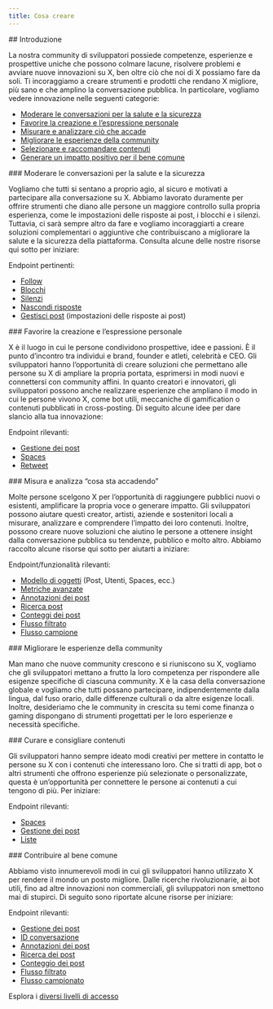 ```yaml
---
title: Cosa creare
---
```


<div id="introduction">
  ## Introduzione
</div>

La nostra community di sviluppatori possiede competenze, esperienze e prospettive uniche che possono colmare lacune, risolvere problemi e avviare nuove innovazioni su X, ben oltre ciò che noi di X possiamo fare da soli. Ti incoraggiamo a creare strumenti e prodotti che rendano X migliore, più sano e che amplino la conversazione pubblica. In particolare, vogliamo vedere innovazione nelle seguenti categorie:

- [Moderare le conversazioni per la salute e la sicurezza](#moderate)
- [Favorire la creazione e l’espressione personale](#enable)
- [Misurare e analizzare ciò che accade](#measure)
- [Migliorare le esperienze della community](#improve)
- [Selezionare e raccomandare contenuti](#curate)
- [Generare un impatto positivo per il bene comune](#impact)

<div id="moderate-conversations-for-health-and-safety">
  ### Moderare le conversazioni per la salute e la sicurezza
</div>

Vogliamo che tutti si sentano a proprio agio, al sicuro e motivati a partecipare alla conversazione su X. Abbiamo lavorato duramente per offrire strumenti che diano alle persone un maggiore controllo sulla propria esperienza, come le impostazioni delle risposte ai post, i blocchi e i silenzi. Tuttavia, ci sarà sempre altro da fare e vogliamo incoraggiarti a creare soluzioni complementari o aggiuntive che contribuiscano a migliorare la salute e la sicurezza della piattaforma. Consulta alcune delle nostre risorse qui sotto per iniziare:

Endpoint pertinenti:

- [Follow](/it/x-api/users/follows/introduction)
- [Blocchi](/it/x-api/users/blocks/introduction)
- [Silenzi](/it/x-api/users/mutes/introduction)
- [Nascondi risposte](/it/x-api/posts/hide-replies/introduction)
- [Gestisci post](/it/x-api/posts/manage-tweets/introduction) (impostazioni delle risposte ai post)

<div id="enable-creation-and-personal-expression">
  ### Favorire la creazione e l’espressione personale
</div>

X è il luogo in cui le persone condividono prospettive, idee e passioni. È il punto d’incontro tra individui e brand, founder e atleti, celebrità e CEO. Gli sviluppatori hanno l’opportunità di creare soluzioni che permettano alle persone su X di ampliare la propria portata, esprimersi in modi nuovi e connettersi con community affini. In quanto creatori e innovatori, gli sviluppatori possono anche realizzare esperienze che ampliano il modo in cui le persone vivono X, come bot utili, meccaniche di gamification o contenuti pubblicati in cross-posting. Di seguito alcune idee per dare slancio alla tua innovazione:

Endpoint rilevanti:

- [Gestione dei post](/it/x-api/posts/manage-tweets/introduction)
- [Spaces](/it/x-api/spaces/introduction)
- [Retweet](/it/x-api/posts/retweets/introduction)

<div id="measure-and-analyze-whats-happening">
  ### Misura e analizza “cosa sta accadendo”
</div>

Molte persone scelgono X per l’opportunità di raggiungere pubblici nuovi o esistenti, amplificare la propria voce o generare impatto. Gli sviluppatori possono aiutare questi creator, artisti, aziende e sostenitori locali a misurare, analizzare e comprendere l’impatto dei loro contenuti. Inoltre, possono creare nuove soluzioni che aiutino le persone a ottenere insight dalla conversazione pubblica su tendenze, pubblico e molto altro. Abbiamo raccolto alcune risorse qui sotto per aiutarti a iniziare:

Endpoint/funzionalità rilevanti:

- [Modello di oggetti](/it/x-api/fundamentals/data-dictionary) (Post, Utenti, Spaces, ecc.)
- [Metriche avanzate](/it/x-api/fundamentals/metrics)
- [Annotazioni dei post](/it/x-api/fundamentals/post-annotations)
- [Ricerca post](/it/x-api/posts/search/introduction)
- [Conteggi dei post](/it/x-api/posts/counts/introduction)
- [Flusso filtrato](/it/x-api/posts/filtered-stream/introduction)
- [Flusso campione](/it/x-api/posts/volume-streams/introduction)

<div id="improve-community-experiences">
  ### Migliorare le esperienze della community
</div>

Man mano che nuove community crescono e si riuniscono su X, vogliamo che gli sviluppatori mettano a frutto la loro competenza per rispondere alle esigenze specifiche di ciascuna community. X è la casa della conversazione globale e vogliamo che tutti possano partecipare, indipendentemente dalla lingua, dal fuso orario, dalle differenze culturali o da altre esigenze locali. Inoltre, desideriamo che le community in crescita su temi come finanza o gaming dispongano di strumenti progettati per le loro esperienze e necessità specifiche.

<div id="curate-and-recommend-content">
  ### Curare e consigliare contenuti
</div>

Gli sviluppatori hanno sempre ideato modi creativi per mettere in contatto le persone su X con i contenuti che interessano loro. Che si tratti di app, bot o altri strumenti che offrono esperienze più selezionate o personalizzate, questa è un’opportunità per connettere le persone ai contenuti a cui tengono di più. Per iniziare:

Endpoint rilevanti:

- [Spaces](/it/x-api/spaces/introduction)
- [Gestione dei post](/it/x-api/posts/manage-tweets/introduction)
- [Liste](/it/x-api/lists/manage-lists/introduction)

<div id="impact-the-greater-good">
  ### Contribuire al bene comune
</div>

Abbiamo visto innumerevoli modi in cui gli sviluppatori hanno utilizzato X per rendere il mondo un posto migliore. Dalle ricerche rivoluzionarie, ai bot utili, fino ad altre innovazioni non commerciali, gli sviluppatori non smettono mai di stupirci. Di seguito sono riportate alcune risorse per iniziare:

Endpoint rilevanti:

- [Gestione dei post](/it/x-api/posts/manage-tweets/introduction)
- [ID conversazione](/it/x-api/fundamentals/conversation-id)
- [Annotazioni dei post](/it/x-api/fundamentals/post-annotations)
- [Ricerca dei post](/it/x-api/posts/search/introduction)
- [Conteggio dei post](/it/x-api/posts/counts/introduction)
- [Flusso filtrato](/it/x-api/posts/filtered-stream/introduction)
- [Flusso campionato](/it/x-api/posts/volume-streams/introduction)

Esplora i [diversi livelli di accesso](/it/x-api/getting-started/about-x-api)